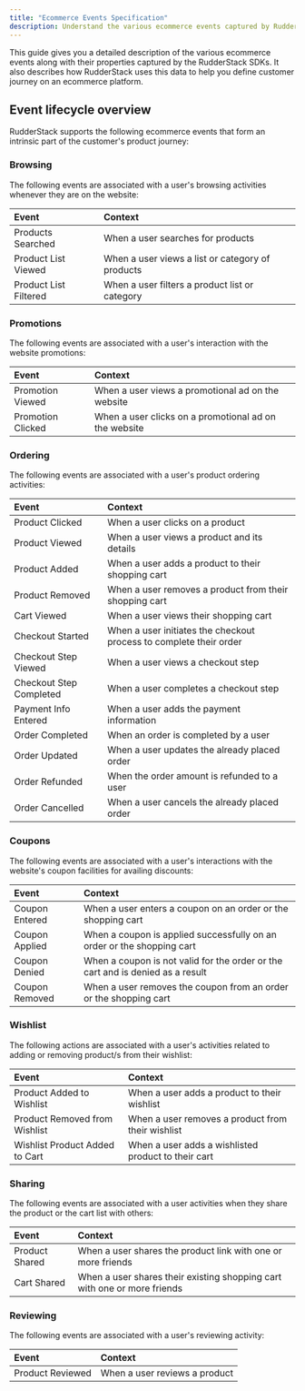 ```yaml
---
title: "Ecommerce Events Specification"
description: Understand the various ecommerce events captured by RudderStack.
---
```


This guide gives you a detailed description of the various ecommerce events along with their properties captured by the RudderStack SDKs. It also describes how RudderStack uses this data to help you define customer journey on an ecommerce platform.

## Event lifecycle overview

RudderStack supports the following ecommerce events that form an intrinsic part of the customer's product journey:

### Browsing

The following events are associated with a user's browsing activities whenever they are on the website:

| Event       | Context                                        |
| :-------------------- | :------------------------------------------------- |
| <Link to="/event-spec/ecommerce-events-spec/browsing/#products-searched">Products Searched</Link>     | When a user searches for products               |
| <Link to="/event-spec/ecommerce-events-spec/browsing/#product-list-viewed">Product List Viewed</Link>   | When a user views a list or category of products |
| <Link to="/event-spec/ecommerce-events-spec/browsing/#product-list-filtered">Product List Filtered</Link> | When a user filters a product list or category   |

### Promotions

The following events are associated with a user's interaction with the website promotions:

| Event   | Context                                             |
| :---------------- | :------------------------------------------------------ |
| <Link to="/event-spec/ecommerce-events-spec/promotions/#promotion-viewed">Promotion Viewed</Link>  | When a user views a promotional ad on the website     |
| <Link to="/event-spec/ecommerce-events-spec/promotions/#promotion-clicked">Promotion Clicked</Link> | When a user clicks on a promotional ad on the website |

### Ordering

The following events are associated with a user's product ordering activities:

| Event         | Context                                                          |
| :---------------------- | :------------------------------------------------------------------- |
| <Link to="/event-spec/ecommerce-events-spec/ordering/#product-clicked">Product Clicked</Link>          | When a user clicks on a product                        |
| <Link to="/event-spec/ecommerce-events-spec/ordering/#product-viewed">Product Viewed</Link>          | When a user views a product and its details                        |
| <Link to="/event-spec/ecommerce-events-spec/ordering/#product-added">Product Added</Link>           | When a user adds a product to their shopping cart                  |
| <Link to="/event-spec/ecommerce-events-spec/ordering/#product-removed">Product Removed</Link>         | When a user removes a product from their shopping cart             |
| <Link to="/event-spec/ecommerce-events-spec/ordering/#cart-viewed">Cart Viewed</Link>             | When a user views their shopping cart                              |
| <Link to="/event-spec/ecommerce-events-spec/ordering/#checkout-started">Checkout Started</Link>        | When a user initiates the checkout process to complete their order |
| <Link to="/event-spec/ecommerce-events-spec/ordering/#checkout-step-viewed">Checkout Step Viewed</Link>    | When a user views a checkout step                                  |
| <Link to="/event-spec/ecommerce-events-spec/ordering/#checkout-step-completed">Checkout Step Completed</Link> | When a user completes a checkout step                              |
| <Link to="/event-spec/ecommerce-events-spec/ordering/#payment-info-entered">Payment Info Entered</Link>    | When a user adds the payment information                           |
| <Link to="/event-spec/ecommerce-events-spec/ordering/#order-completed">Order Completed</Link>         | When an order is completed by a user                              |
| <Link to="/event-spec/ecommerce-events-spec/ordering/#order-updated">Order Updated</Link>           | When a user updates the already placed order                       |
| <Link to="/event-spec/ecommerce-events-spec/ordering/#order-refunded">Order Refunded</Link>         | When the order amount is refunded to a user                        |
| <Link to="/event-spec/ecommerce-events-spec/ordering/#order-cancelled">Order Cancelled</Link>         | When a user cancels the already placed order                       |

### Coupons

The following events are associated with a user's interactions with the website's coupon facilities for availing discounts:

| Event | Context                                                                    |
| :-------------- | :----------------------------------------------------------------------------- |
| <Link to="/event-spec/ecommerce-events-spec/coupons/#coupon-entered">Coupon Entered</Link>  | When a user enters a coupon on an order or the shopping cart                 |
| <Link to="/event-spec/ecommerce-events-spec/coupons/#coupon-applied">Coupon Applied</Link>  | When a coupon is applied successfully on an order or the shopping cart         |
| <Link to="/event-spec/ecommerce-events-spec/coupons/#coupon-denied">Coupon Denied</Link>   | When a coupon is not valid for the order or the cart and is denied as a result |
| <Link to="/event-spec/ecommerce-events-spec/coupons/#coupon-removed">Coupon Removed</Link>  | When a user removes the coupon from an order or the shopping cart            |

### Wishlist

The following actions are associated with a user's activities related to adding or removing product/s from their wishlist:

| Event                | Context                                           |
| :----------------------------- | :---------------------------------------------------- |
| <Link to="/event-spec/ecommerce-events-spec/wishlisting/#product-added-to-wishlist">Product Added to Wishlist</Link>      | When a user adds a product to their wishlist       |
| <Link to="/event-spec/ecommerce-events-spec/wishlisting/#product-removed-from-wishlist">Product Removed from Wishlist</Link>  | When a user removes a product from their wishlist  |
| <Link to="/event-spec/ecommerce-events-spec/wishlisting/#wishlist-product-added-to-cart">Wishlist Product Added to Cart</Link> | When a user adds a wishlisted product to their cart |

### Sharing

The following events are associated with a user activities when they share the product or the cart list with others:

| Event | Context                                                                |
| :-------------- | :------------------------------------------------------------------------- |
| <Link to="/event-spec/ecommerce-events-spec/sharing/#product-shared">Product Shared</Link>  | When a user shares the product link with one or more friends             |
| <Link to="/event-spec/ecommerce-events-spec/sharing/#cart-shared">Cart Shared</Link>     | When a user shares their existing shopping cart with one or more friends |

### Reviewing

The following events are associated with a user's reviewing activity:

| Event  | Context                     |
| :--------------- | :------------------------------ |
| <Link to="/event-spec/ecommerce-events-spec/reviewing/#product-reviewed">Product Reviewed</Link> | When a user reviews a product |
